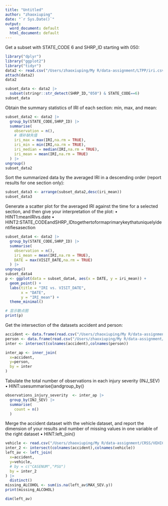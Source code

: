 ```yaml
---
title: "Untitled"
author: "zhaoxiuping"
date: "`r Sys.Date()`"
output:
  word_document: default
  html_document: default
---
```

Get a subset with STATE_CODE 6 and SHRP_ID starting with 050:

```r
library("dplyr")
library("ggplot2")
library("tidyr")
data2 <- read.csv("/Users/zhaoxiuping/My R/data-assignment/LTPP/iri.csv")
attach(data2)
data2
```


```r
subset_data <- data2 |>
  subset(stringr::str_detect(SHRP_ID,"050") & STATE_CODE==6)
subset_data
```

Obtain the summary statistics of IRI of each section: min, max, and mean:

```r
subset_data2 <- data2 |>
  group_by(STATE_CODE,SHRP_ID) |>
  summarise(
    observation = n(),
    # 填补缺失值
    iri_max = max(IRI,na.rm = TRUE),
    iri_min = min(IRI,na.rm = TRUE),
    iri_median = median(IRI,na.rm = TRUE),
    iri_mean = mean(IRI,na.rm = TRUE)
  ) |>
ungroup()
subset_data2
```
Sort the summarized data by the averaged IRI in a descending order (report results for one section only):

```r
subset_data3 <- arrange(subset_data2,desc(iri_mean))
subset_data3
```

Generate a scatter plot for the averaged IRI against the time for a selected section, and then give your interpretation of the plot: • HINT1:meanIRIvs.date
• HINT2:STATE_CODEandSHRP_IDtogethertoformaprimarykeythatuniquelyidentifiesasection
``` r
subset_data4 <- data2 |>
  group_by(STATE_CODE,SHRP_ID) |>
  summarise(
    observation = n(),
    iri_mean = mean(IRI,na.rm = TRUE),
    DATE = max(VISIT_DATE,na.rm = TRUE)
  ) |>
ungroup()
subset_data4
p <- ggplot(data = subset_data4, aes(x = DATE, y = iri_mean)) +
  geom_point() +
  labs(title = "IRI vs. VISIT_DATE",
       x = "DATE",
       y = "IRI_mean") +
  theme_minimal()

# 显示散点图
print(p)

```
Get the intersection of the datasets accident and person:

```r
accident <- data.frame(read.csv("/Users/zhaoxiuping/My R/data-assignment/CRSS/ACCIDENT.csv"))
person <- data.frame(read.csv("/Users/zhaoxiuping/My R/data-assignment/CRSS/PERSON.csv"))
inter <- intersect(colnames(accident),colnames(person))

inter_ap <- inner_join(
  x=accident,
  y=person,
  by = inter
)
```

Tabulate the total number of observations in each injury severity (INJ_SEV)
• HINT:usesummarise()andgroup_by()

```r
observations_injury_severity  <- inter_ap |>
  group_by(INJ_SEV) |>
  summarise(
    count = n()
  )
```
Merge the accident dataset with the vehicle dataset, and report the dimension of your results and number of missing values in one variable of the right dataset
• HINT:left_join()


```r
vehicle <- read.csv("/Users/zhaoxiuping/My R/data-assignment/CRSS/VEHICLE.csv")
inter_2 <- intersect(colnames(accident),colnames(vehicle))
left_av <- left_join(
  x=accident,
  y=vehicle,
  # by = c("CASENUM","PSU")
  by = inter_2
) |>
  distinct()
missing_ALCOHOL <- sum(is.na(left_av$MAX_SEV.y))
print(missing_ALCOHOL)

dim(left_av)
```